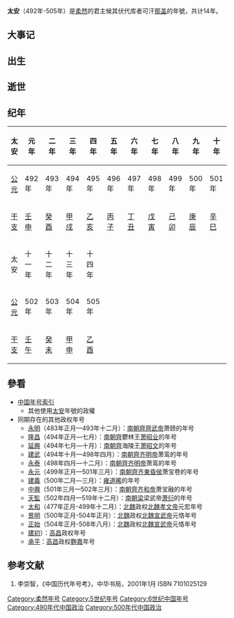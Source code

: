 {{Eranamebox|年号=太安
|起讫时间= 492年-505年
|政权= 柔然
|帝王= 候其伏代库者可汗那盖
|历时= 14年
|timeline= <timeline>
ImageSize  = width:200 height:50
PlotArea   = width:180 height:30 left:10 bottom:20
TimeAxis   = orientation:horizontal
DateFormat = yyyy
Period     = from:402 till:581
AlignBars  = early
ScaleMajor = increment:53 start:402
Colors =
  id:canvas value:rgb(1,1,0.85)
BackgroundColors = canvas:canvas
PlotData =
  width:15 color:black
  bar:era from:start till:end
  bar:era from:439 till:581 color:green
  bar:era from:402 till:552 color:black
  bar:era from:492 till:505 color:red
  bar:era from:492 till:505 color:blue
</timeline>
|说明= <span style="color: blue">太安</span>在<span style="color: green">北朝</span>、'''柔然汗國'''和<span style="color: blue">候其伏代库者可汗</span>时期的位置。 
}}

'''太安'''（492年-505年）是[[柔然|柔然]]的君主候其伏代库者可汗[[那盖|那盖]]的年號，共计14年。

==大事记==

==出生==

==逝世==

==纪年==
{| class="wikitable" 
|-
!太安!!元年!!二年!!三年!!四年!!五年!!六年!!七年!!八年!!九年!!十年
|-
|[[公元纪年|公元]]
|492年||493年||494年||495年||496年||497年||498年||499年||500年||501年
|-
|[[干支纪年|干支]]
|[[壬申|壬申]]||[[癸酉|癸酉]]||[[甲戌|甲戌]]||[[乙亥|乙亥]]||[[丙子|丙子]]||[[丁丑|丁丑]]||[[戊寅|戊寅]]||[[己卯|己卯]]||[[庚辰|庚辰]]||[[辛巳|辛巳]]
|-
!太安!!十一年!!十二年!!十三年!!十四年!! !! !! !! !! !!
|-
![[公元纪年|公元]]
|502年||503年||504年||505年|| || || || || ||
|-
![[干支纪年|干支]]
|[[壬午|壬午]]||[[癸未|癸未]]||[[甲申|甲申]]||[[乙酉|乙酉]]|| || || || || ||
|}

==參看==
*[[中国年号索引|中国年号索引]]
**其他使用[[太安|太安]]年號的政權
*同期存在的其他政权年号
**[[永明|永明]]（483年正月—493年十二月）：[[南朝齊|南朝齊]][[齊武帝|齊武帝]]萧赜的年号
**[[隆昌_(萧昭业)|隆昌]]（494年正月—七月）：[[南朝齊|南朝齊]]鬱林王[[萧昭业|萧昭业]]的年号
**[[延兴_(萧昭文)|延興]]（494年七月—十月）：[[南朝齊|南朝齊]]海陵王[[萧昭文|萧昭文]]的年号
**[[建武_(齐明帝)|建武]]（494年十月—498年四月）：[[南朝齊|南朝齊]][[齐明帝|齐明帝]]萧鸾的年号
**[[永泰_(齐明帝)|永泰]]（498年四月—十二月）：[[南朝齊|南朝齊]][[齐明帝|齐明帝]]萧鸾的年号
**[[永元_(齊東昏侯)|永元]]（499年正月—501年三月）：[[南朝齊|南朝齊]][[齐東昏侯|齐東昏侯]]萧宝卷的年号
**[[建义_(雍道晞)|建義]]（500年二月—三月）：[[雍道晞|雍道晞]]的年号
**[[中兴_(齐和帝)|中興]]（501年三月—502年三月）：[[南朝齊|南朝齊]][[齐和帝|齐和帝]]萧宝融的年号
**[[天監|天監]]（502年四月—519年十二月）：[[南朝梁|南朝梁]]梁武帝[[萧衍|萧衍]]的年号
**[[太和_(北魏孝文帝)|太和]]（477年正月-499年十二月）：[[北魏|北魏]]政权[[北魏孝文帝|北魏孝文帝]]元宏年号
**[[景明|景明]]（500年正月-504年正月）：[[北魏|北魏]]政权[[北魏宣武帝|北魏宣武帝]]元恪年号
**[[正始_(北魏宣武帝)|正始]]（504年正月-508年八月）：[[北魏|北魏]]政权[[北魏宣武帝|北魏宣武帝]]元恪年号
**[[建初_(高昌)|建初]]）：[[高昌|高昌]]政权年号
**[[承平_(麴嘉)|承平]]：[[高昌|高昌]]政权[[麴嘉|麴嘉]]年号

==参考文献==
# 李崇智，《中国历代年号考》，中华书局，2001年1月 ISBN 7101025129

{{年號|[[太平_(柔然)|太平]]|[[中国年号索引|柔然年号]]|[[始平|始平]]}}
{{魏晋南北朝年号}}
[[Category:柔然年号|Category:柔然年号]]
[[Category:5世纪年号|Category:5世纪年号]]
[[Category:6世纪中国年号|Category:6世纪中国年号]]
[[Category:490年代中国政治|Category:490年代中国政治]]
[[Category:500年代中国政治|Category:500年代中国政治]]